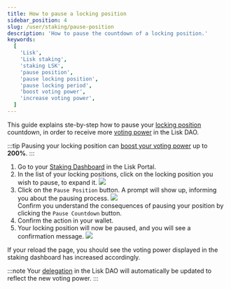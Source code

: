 ```yaml
---
title: How to pause a locking position
sidebar_position: 4
slug: /user/staking/pause-position
description: 'How to pause the countdown of a locking position.'
keywords:
  [
    'Lisk',
    'Lisk staking',
    'staking LSK',
    'pause position',
    'pause locking position',
    'pause locking period',
    'boost voting power',
    'increase voting power',
  ]
---
```



This guide explains ste-by-step how to pause your [locking position](staking#locking-positions) countdown, in order to receive more [voting power](governance/overview#voting-power) in the Lisk DAO.

:::tip
Pausing your locking position can [boost your voting power](governance#boosting-the-voting-power) up to **200%**.
:::

1. Go to your [Staking Dashboard](https://portal.lisk.com/staking/dashboard) in the Lisk Portal.
2. In the list of your locking positions, click on the locking position you wish to pause, to expand it.
<img src={positions} /><br />
3. Click on the `Pause Position` button.
A prompt will show up, informing you about the pausing process.
<img src={pause} /><br />
Confirm you understand the consequences of pausing your position by clicking the `Pause Countdown` button.
4. Confirm the action in your wallet.
5. Your locking position will now be paused, and you will see a confirmation message.
<img src={posPaused} /><br />

If your reload the page, you should see the voting power displayed in the staking dashboard has increased accordingly.

:::note
Your [delegation](governance/overview#delegation) in the Lisk DAO will automatically be updated to reflect the new voting power.
:::